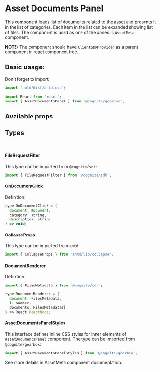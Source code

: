 
<Meta title="Assets|AssetDocumentsPanel" decorators={decorators} />

 # Asset Documents Panel

This component loads list of documents related to the asset and presents it in the list of categories.
Each item in the list can be expanded showing list of files.
The component is used as one of the panes in `AssetMeta` component.

**NOTE:** The component should have `ClientSDKProvider` as a parent component in react component tree.

## Basic usage:

Don't forget to import:

```jsx
import 'antd/dist/antd.css';

import React from 'react';
import { AssetDocumentsPanel } from '@cognite/gearbox';
```

<Preview>
  <Story name="Basic Usage">
    <AssetDocumentsPanel assetId={4650652196144007} />
  </Story>
</Preview>

## Available props

<Props of={AssetDocumentsPanel} />

## Types
<br/>
<h4>FileRequestFilter</h4>

This type can be imported from `@cognite/sdk`:

```jsx
import { FileRequestFilter } from `@cognite/sdk`;
```

#### OnDocumentClick

Definition:

```jsx
type OnDocumentClick = (
  document: Document,
  category: string,
  description: string
) => void;
```

#### CollapseProps
This type can be imported from `antd`:

```jsx
import { CollapseProps } from 'antd/lib/collapse';
```

#### DocumentRenderer

Definition:

```jsx
import { FilesMetadata } from `@cognite/sdk`;

type DocumentRenderer = (
  document: FilesMetadata,
  i: number,
  documents: FilesMetadata[]
) => React.ReactNode;

```

#### AssetDocumentsPanelStyles

This interface defines inline CSS styles for inner elements of `AssetDocumentsPanel` component.
The type can be imported from `@cognite/gearbox`:

```jsx
import { AssetDocumentsPanelStyles } from '@cognite/gearbox';
```

See more details in AssetMeta component documentation.
